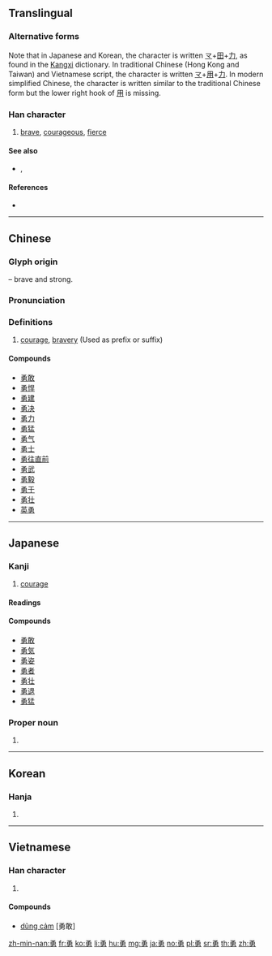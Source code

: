 {{character info/new}}
{{character info/new|0xfa76}}
{{character info/new|0x2f825}}

==Translingual==
{{ja-forms|勇|勇|勇}} <!-- All three characters are unique. If you have different region-specific fonts installed the characters displayed will be different -->

===Alternative forms===
Note that in Japanese and Korean, the character is written [[龴]]+[[田]]+[[力]], as found in the [[Kangxi]] dictionary. In traditional Chinese (Hong Kong and Taiwan) and Vietnamese script, the character is written [[龴]]+[[用]]+[[力]]. In modern simplified Chinese, the character is written similar to the traditional Chinese form but the lower right hook of [[用]] is missing.

===Han character===
{{Han char|rn=19|rad=力|as=07|sn=9|four=17427|canj=NBKS|ids=⿱甬力(GHTV),⿱龴男(JK)}}

# [[brave]], [[courageous]], [[fierce]]

====See also====
* {{l|mul|男}}, {{l|mul|甬}}

====References====
* {{Han ref|kx=0147.350|dkj=02360|dj=0332.160|hdz=10372.070|uh=52C7|ud=21191|bh=AB69|bd=43881}}

----

==Chinese==
{{zh-forms}}

===Glyph origin===
{{Han etym}}
{{Han compound|甬|力|t2=strong|ls=psc|c1=p|c2=s}} – brave and strong.

===Pronunciation===
{{zh-pron
|m=yǒng
|c=jung5
|h=pfs=yúng
|md=
|mn=ióng
|w=
|mc=y
|oc=y
|cat=
}}

===Definitions===
{{zh-hanzi}}

# [[courage]], [[bravery]] (Used as prefix or suffix)

====Compounds====
* [[勇敢]]
* [[勇悍]]
* [[勇建]]
* [[勇决]]
* [[勇力]]
* [[勇猛]]
* [[勇气]]
* [[勇士]]
* [[勇往直前]]
* [[勇武]]
* [[勇毅]]
* [[勇于]]
* [[勇壮]]
* [[英勇]]

----

==Japanese==

===Kanji===
{{ja-kanji|grade=4|rs=力07}}

# [[courage]]

====Readings====
{{ja-readings
|goon=[[ゆ]] (yu), [[ゆう]] (yū)
|kanon=[[よう]] (yō) {{non-joyo-reading}}
|kun=[[いさましい|いさ.ましい]] (isa.mashii), [[いさむ|いさ.む]] (isa.mu)
|nanori=[[いさむ]] (isamu), [[お]] (o), [[はや]] (haya)
}}

====Compounds====
{{der-top|Compounds}}
* [[勇敢]]
* [[勇気]]
* [[勇姿]]
* [[勇者]]
* [[勇壮]]
* [[勇退]]
* [[勇猛]]
{{der-bottom}}

===Proper noun===
{{ja-pos|いさむ|proper}}

# {{given name|male|lang=ja|sort=いさむ}}

----

==Korean==

===Hanja===
{{ko-hanja|hangeul=용|rv=yong|mr=yong|y=yong}}

# {{defn|lang=ko|sort=力07}}

----

==Vietnamese==

===Han character===
{{vi-hantu|[[dũng]], [[xõng]], [[dõng]], [[rụng]]|rs=力07}}

# {{defn|lang=vi|sort=力07}}

====Compounds====
* [[dũng cảm]] [勇敢]

[[zh-min-nan:勇]]
[[fr:勇]]
[[ko:勇]]
[[li:勇]]
[[hu:勇]]
[[mg:勇]]
[[ja:勇]]
[[no:勇]]
[[pl:勇]]
[[sr:勇]]
[[th:勇]]
[[zh:勇]]